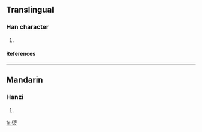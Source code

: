 ==Translingual==
===Han character===
{{Han char|rn=86|rad=火|as=07|sn=11|four=|canj=竹山火 (HUF), 戈山火 (IUF), XX竹山火 (XXHUF)}}
# {{defn|Han|sort=火07}}
====References====
{{Han ref|kx=0672.200|dkj=19075|hdz=32206.040|uh=7108|ud=28936}}

----
==Mandarin==
===Hanzi===
{{cmn-hanzi|pin=[[xī]] ([[xi1]])|wg=hsi<sup>1</sup>}}
# {{defn|Mandarin}}

[[fr:焈]]